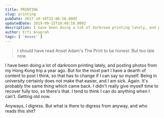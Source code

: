 ```yaml
---
title: PRINTING
slug: printing
pubDate: 2017-10-10T22:06:56.000Z
updatedDate: 2019-09-15T10:48:18.000Z
description: I have been doing a lot of darkroom printing lately, and posting photos from my Hong Kong trip a year ago. But for the most part I have a dearth of content to post I think, so that has to change if I can say so myself. Being in university certainly does not make that easier, and I am sick. Again. It's probably the same thing which came back. I didn't really give myself time to recover fully too, so there's that. I tend to think I can do anything when I can't. Getting old now. 
author: Erfi Anugrah
tags: [ 'muses' ]
---
```


> I should have read Ansel Adam's The Print to be honest. But too late now.

I have been doing a lot of darkroom printing lately, and posting photos from my Hong Kong trip a year ago. But for the most part I have a dearth of content to post I think, so that has to change if I can say so myself. Being in university certainly does not make that easier, and I am sick. Again. It's probably the same thing which came back. I didn't really give myself time to recover fully too, so there's that. I tend to think I can do anything when I can't. Getting old now. 

Anyways, I digress. But what is there to digress from anyway, and who reads this shit?
